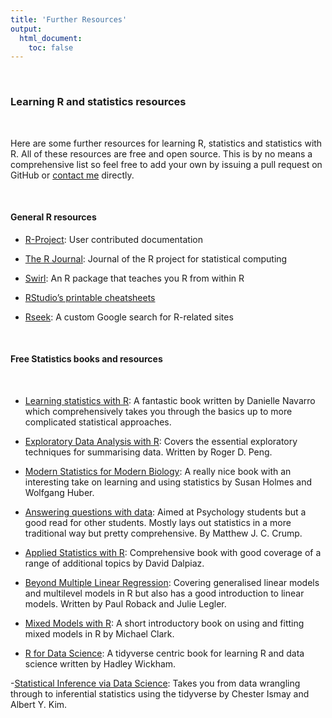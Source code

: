 ```yaml
---
title: 'Further Resources'
output: 
  html_document:
    toc: false
---
```


\  

### Learning R and statistics resources

\  

Here are some further resources for learning R, statistics and statistics with R. All of these resources are free and open source. This is by no means a comprehensive list so feel free to add your own by issuing a pull request on GitHub or [contact me](People.html) directly.

\  

#### General R resources

- [R-Project](https://cran.r-project.org/other-docs.html): User contributed documentation

- [The R Journal](https://journal.r-project.org/): Journal of the R project for statistical computing

- [Swirl](http://swirlstats.com/): An R package that teaches you R from within R

- [RStudio's printable cheatsheets](https://www.rstudio.com/resources/cheatsheets/)

- [Rseek](http://rseek.org/): A custom Google search for R-related sites

\  

#### Free Statistics books and resources

\  

- [Learning statistics with R](https://learningstatisticswithr.com/book/): A fantastic book written by Danielle Navarro which comprehensively takes you through the basics up to more complicated statistical approaches.

- [Exploratory Data Analysis with R](https://bookdown.org/rdpeng/exdata/): Covers the essential exploratory techniques for summarising data. Written by Roger D. Peng. 

- [Modern Statistics for Modern Biology](https://www.huber.embl.de/msmb/index.html): A really nice book with an interesting take on learning and using statistics by Susan Holmes and Wolfgang Huber.

- [Answering questions with data](https://crumplab.github.io/statistics/index.html): Aimed at Psychology students but a good read for other students. Mostly lays out statistics in a more traditional way but pretty comprehensive. By Matthew J. C. Crump.

- [Applied Statistics with R](https://daviddalpiaz.github.io/appliedstats/): Comprehensive book with good coverage of a range of additional topics by David Dalpiaz.

- [Beyond Multiple Linear Regression](https://bookdown.org/roback/bookdown-BeyondMLR/): Covering generalised linear models and multilevel models in R but also has a good introduction to linear models. Written by Paul Roback and Julie Legler.

- [Mixed Models with R](https://m-clark.github.io/mixed-models-with-R/): A short introductory book on using and fitting mixed models in R by Michael Clark.

- [R for Data Science](https://r4ds.had.co.nz/): A tidyverse centric book for learning R and data science written by Hadley Wickham.

-[Statistical Inference via Data Science](https://moderndive.com/): Takes you from data wrangling through to inferential statistics using the tidyverse by Chester Ismay and Albert Y. Kim.


